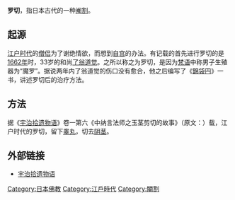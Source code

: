 {{japanese|japanese=羅切|kana=らせつ|romaji=Rasetsu}}
'''罗切'''，指日本古代的一种[[阉割|阉割]]。

==起源==
[[江户时代|江户时代]]的[[僧侣|僧侣]]为了谢绝情欲，而想到[[自宫|自宫]]的办法。有记载的首先进行罗切的是[[1662年|1662年]]时，33岁的和尚[[了翁道觉|了翁道觉]]。之所以称之为罗切，是因为[[梵语|梵语]]中称男子生殖器为“魔罗”。据说两年内了翁道觉的伤口没有愈合，他之后编写了《[[錦袋円|錦袋円]]》一书，讲述罗切后的治疗方法。

==方法==
据《[[宇治拾遗物语|宇治拾遗物语]]》卷一第六《中纳言法师之玉茎剪切的故事》（原文：{{lang|ja|中納言師時法師の玉莖撿知事}}）载，江户时代的罗切，留下[[睾丸|睾丸]]，切去[[阴茎|阴茎]]。

==外部链接==
*[http://edosoko.edoblog.net/ 宇治拾遗物语] {{Wayback|url=http://edosoko.edoblog.net/ |date=20190726121223 }}

[[Category:日本佛教|Category:日本佛教]]
[[Category:江戶時代|Category:江戶時代]]
[[Category:閹割|Category:閹割]]